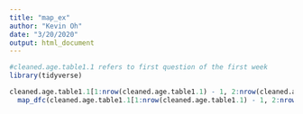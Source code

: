 ```yaml
---
title: "map_ex"
author: "Kevin Oh"
date: "3/20/2020"
output: html_document
---
```


```r
#cleaned.age.table1.1 refers to first question of the first week
library(tidyverse)

cleaned.age.table1.1[1:nrow(cleaned.age.table1.1) - 1, 2:nrow(cleaned.age.table1.1)] = 
  map_dfc(cleaned.age.table1.1[1:nrow(cleaned.age.table1.1) - 1, 2:nrow(cleaned.age.table1.1)], parse_number) / 100
```